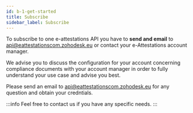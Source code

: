 ```yaml
---
id: b-1-get-started
title: Subscribe
sidebar_label: Subscribe
---
```


To subscribe to one e-attestations API you have to **send and email** to [api@eattestationscom.zohodesk.eu](mailto:api@eattestationscom.zohodesk.eu) 
or contact your e-Attestations account manager.

We advise you to discuss the configuration for your account concerning compliance documents with your account manager in order to fully understand your use case and advise you best.

Please send an email to [api@eattestationscom.zohodesk.eu](mailto:api@eattestationscom.zohodesk.eu) for any question and obtain your credntials.

:::info
Feel free to contact us if you have any specific needs.
:::